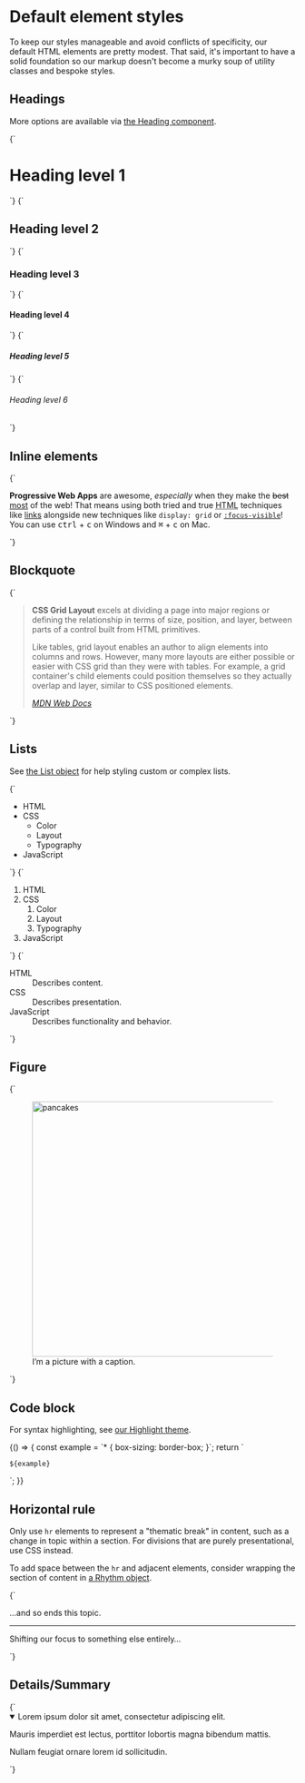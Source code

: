 
<Meta title="Design/Defaults" />

# Default element styles

To keep our styles manageable and avoid conflicts of specificity, our default HTML elements are pretty modest. That said, it's important to have a solid foundation so our markup doesn't become a murky soup of utility classes and bespoke styles.

## Headings

More options are available via [the Heading component](/docs/components-heading--example).

<Canvas isColumn>
  <Story name="Heading level 1">{`<h1>Heading level 1</h1>`}</Story>
  <Story name="Heading level 2">{`<h2>Heading level 2</h2>`}</Story>
  <Story name="Heading level 3">{`<h3>Heading level 3</h3>`}</Story>
  <Story name="Heading level 4">{`<h4>Heading level 4</h4>`}</Story>
  <Story name="Heading level 5">{`<h5>Heading level 5</h5>`}</Story>
  <Story name="Heading level 6">{`<h6>Heading level 6</h6>`}</Story>
</Canvas>

## Inline elements

<Canvas>
  <Story name="Inline elements">
    {`<p>
  <b>Progressive Web Apps</b> are awesome, <em>especially</em> when they make the <del>best</del> <ins>most</ins> of the web! That means using both tried and true <abbr title="HyperText Markup Language">HTML</abbr> techniques like <a href="https://developer.mozilla.org/en-US/docs/Web/HTML/Element/a">links</a> alongside new techniques like <code>display: grid</code> or <a href="https://developer.mozilla.org/en-US/docs/Web/CSS/:focus-visible"><code>:focus-visible</code></a>! You can use <kbd>ctrl</kbd> + <kbd>c</kbd> on Windows and <kbd>⌘</kbd> + <kbd>c</kbd> on Mac.
</p>`}
  </Story>
</Canvas>

## Blockquote

<Canvas>
  <Story name="Blockquote">
    {`<blockquote>
  <p><b>CSS Grid Layout</b> excels at dividing a page into major regions or defining the relationship in terms of size, position, and layer, between parts of a control built from HTML primitives.</p>
  <p>Like tables, grid layout enables an author to align elements into columns and rows. However, many more layouts are either possible or easier with CSS grid than they were with tables. For example, a grid container's child elements could position themselves so they actually overlap and layer, similar to CSS positioned elements.</p>
  <footer>
    <cite><a href="https://developer.mozilla.org/en-US/docs/Web/CSS/CSS_Grid_Layout">MDN Web Docs</a></cite>
  </footer>
</blockquote>`}
  </Story>
</Canvas>

## Lists

See [the List object](/docs/objects-list--default-story) for help styling custom or complex lists.

<Canvas isColumn>
  <Story name="Unordered list">
    {`<ul>
  <li>HTML</li>
  <li>CSS
    <ul>
      <li>Color</li>
      <li>Layout</li>
      <li>Typography</li>
    </ul>
  </li>
  <li>JavaScript</li>
</ul>`}
  </Story>
  <Story name="Ordered list">
    {`<ol>
  <li>HTML</li>
  <li>CSS
    <ol>
      <li>Color</li>
      <li>Layout</li>
      <li>Typography</li>
    </ol>
  </li>
  <li>JavaScript</li>
</ol>`}
  </Story>
  <Story name="Description list">
    {`<dl>
  <dt>HTML</dt>
  <dd>Describes content.</dd>
  <dt>CSS</dt>
  <dd>Describes presentation.</dd>
  <dt>JavaScript</dt>
  <dd>Describes functionality and behavior.</dd>
</dl>`}
  </Story>
</Canvas>

## Figure

<Canvas>
  <Story name="Figure">
    {`<figure>
  <img src="${figureImage}" width="800" height="450" alt="pancakes">
  <figcaption>I’m a picture with a caption.</figcaption>
</figure>`}
  </Story>
</Canvas>

## Code block

For syntax highlighting, see [our Highlight theme](/docs/vendor-highlight--theme).

<Canvas>
  <Story name="Code block">
    {() => {
      const example = `* {
	box-sizing: border-box;
}`;
      return `<pre><code>${example}</code></pre>`;
    }}
  </Story>
</Canvas>

## Horizontal rule

Only use `hr` elements to represent a "thematic break" in content, such as a change in topic within a section. For divisions that are purely presentational, use CSS instead.

To add space between the `hr` and adjacent elements, consider wrapping the section of content in [a Rhythm object](/docs/objects-rhythm--default-story).

<Canvas>
  <Story name="Horizontal rule">
    {`<p>…and so ends this topic.</p>
<hr>
<p>Shifting our focus to something else entirely…</p>`}
  </Story>
</Canvas>

## Details/Summary

<Canvas>
  <Story name="Details/Summary">
    {`<details open>
  <summary>Lorem ipsum dolor sit amet, consectetur adipiscing elit.</summary>
  <p>Mauris imperdiet est lectus, porttitor lobortis magna bibendum mattis.</p>
  <p>Nullam feugiat ornare lorem id sollicitudin. </p>
</details>`}
  </Story>
</Canvas>

